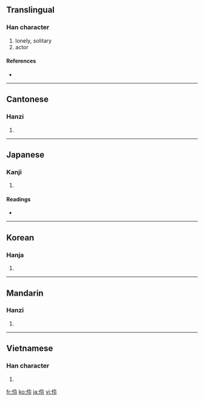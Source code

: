 ==Translingual==

===Han character===
{{Han char|rn=9|rad=人|as=05|sn=7|four=2823<sub>7</sub>|canj=人人戈戈 (OOII)}}

# lonely, solitary
# actor

====References====
* {{Han ref|kx=0097.030|dkj=00478|dj=0205.100|hdz=10137.020|uh=4F36|ud=20278|bh=A744|bd=42820}}

----

==Cantonese==

===Hanzi===
{{yue-hanzi|jyut=|y=ling4}}

# {{defn|Cantonese|sort=人05}}

----

==Japanese==

===Kanji===
{{ja-kanji|grade=|rs=人05}}

# {{defn|Japanese}}

====Readings====
* {{ja-readings|on=[[れい]] (rei), [[りょう]] (ryō)|kun=[[わざおぎ]] (wazaogi)}}

----

==Korean==

===Hanja===
{{ko-hanja|hangeul=령|rv=ryeong|mr=ryŏng}}

# {{defn|Korean|sort=人05}}

----

==Mandarin==

===Hanzi===
{{cmn-hanzi|pin=[[líng]] ([[ling2]])|wg=ling<sup>2</sup>}}

# {{defn|Mandarin|sort=人05}}

----

==Vietnamese==

===Han character===
{{vi-hantu|[[linh]], [[rành]], [[lanh]], [[nhanh]], [[rảnh]], [[ranh]], [[rình]], [[lánh]]|rs=人05}}

# {{defn|Vietnamese|sort=人05}}

[[fr:伶]]
[[ko:伶]]
[[ja:伶]]
[[vi:伶]]